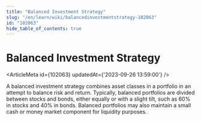 ```yaml
---
title: "Balanced Investment Strategy"
slug: "/en/learn/wiki/balancedinvestmentstrategy-102063"
id: "102063"
hide_table_of_contents: true
---
```



# Balanced Investment Strategy

<ArticleMeta id={102063} updatedAt={'2023-09-26 13:59:00'} />
<div className='border-solid border-b border-t-0 my-4 border-[var(--ifm-color-gray-300)]' />

A balanced investment strategy combines asset classes in a portfolio in an attempt to balance risk and return. Typically, balanced portfolios are divided between stocks and bonds, either equally or with a slight tilt, such as 60% in stocks and 40% in bonds. Balanced portfolios may also maintain a small cash or money market component for liquidity purposes.
